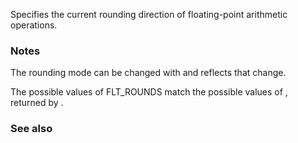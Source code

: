 {{title|FLT_ROUNDS}}
{{cpp/types/climits/navbar}}
{{ddcl | header=cfloat |
#define FLT_ROUNDS /* implementation defined */
}}

Specifies the current rounding direction of floating-point arithmetic operations.

{{dsc begin}}
{{dsc hitem | Value | Explanation}}
{{dsc | {{tt|-1}} | the default rounding direction is not known}}
{{dsc | {{tt|0}} | toward zero; same meaning as {{lc|FE_TOWARDZERO}} }}
{{dsc | {{tt|1}} | to nearest; same meaning as {{lc|FE_TONEAREST}} }}
{{dsc | {{tt|2}} | towards positive infinity; same meaning as {{lc|FE_UPWARD}} }}
{{dsc | {{tt|3}} | towards negative infinity; same meaning as {{lc|FE_DOWNWARD}} }}
{{dsc | other values | implementation-defined behavior}}
{{dsc end}}

===Notes===
The rounding mode can be changed with {{lc|std::fesetround}} and {{lc|FLT_ROUNDS}} reflects that change.

The possible values of FLT_ROUNDS match the possible values of {{lc|std::float_round_style}}, returned by {{lc|std::numeric_limits::round_style}}.

===See also===
{{dsc begin}}
{{dsc inc | cpp/types/numeric_limits/dsc float_round_style}}
{{dsc inc | cpp/numeric/fenv/dsc feround}}
{{dsc inc | cpp/numeric/fenv/dsc FE_round}}
{{dsc see c | c/types/limits/FLT_ROUNDS}}
{{dsc end}}

{{langlinks|de|es|fr|it|ja|pt|ru|zh}}